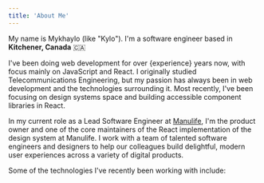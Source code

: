 ```yaml
---
title: 'About Me'
---
```


My name is <span className="accent">Mykhaylo</span> (like "Kylo"). I'm a software engineer based in <span className="whitespace-nowrap">**Kitchener, Canada** 🇨🇦</span>

I've been doing web development for over <span className="accent">{experience}</span> years now, with focus mainly on JavaScript and React. I originally studied Telecommunications Engineering, but my passion has always been in web development and the technologies surrounding it.
Most recently, I've been focusing on <span className="accent">design systems</span> space and building accessible component libraries in React.

In my current role as a <span className="accent">Lead Software Engineer</span> at [Manulife](https://www.manulife.ca), I'm the product owner and one of the core maintainers of the React implementation of the design system at Manulife. I work with a team of talented software engineers and designers to help our colleagues build delightful, modern user experiences across a variety of digital products.

Some of the technologies I've recently been working with include:
